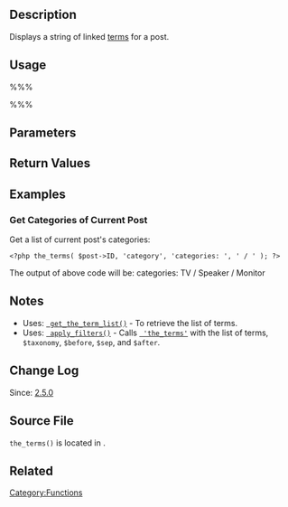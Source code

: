 {{Languages|
{{en|Function Reference/the terms}}
{{ja|関数リファレンス/the terms}}
}}

== Description ==

Displays a string of linked [[Taxonomies | terms]] for a post.

== Usage ==

%%% <?php the_terms( $id, $taxonomy, $before, $sep, $after ); ?> %%%

== Parameters ==

{{Parameter|$id|integer|Post ID.|mandatory|0}}
{{Parameter|$taxonomy|string|Taxonomy name.|mandatory|Empty string}}
{{Parameter|$before|string|Text to display before the actual tags are displayed.|optional|Empty string}}
{{Parameter|$sep|string|Text or character to display between each tag link.|optional|', '}}
{{Parameter|$after|string|Text to display after the last tag.|optional|Empty string}}

== Return Values ==

{{Return||false|Will return false on failure. Otherwise, it displays the linked terms of a custom taxonomies separated by user defined characters, and will not return a value.}}

== Examples ==

=== Get Categories of Current Post ===

Get a list of current post's categories:
<pre><?php the_terms( $post->ID, 'category', 'categories: ', ' / ' ); ?></pre>

The output of above code will be: categories: TV / Speaker / Monitor

== Notes ==

* Uses: <tt>[[Function_Reference/get_the_term_list | get_the_term_list()]]</tt> - To retrieve the list of terms.
* Uses: <tt>[[Function_Reference/apply_filters | apply_filters()]]</tt> - Calls <tt>[[Plugin_API/Filter_Reference/the_terms | 'the_terms']]</tt> with the list of terms, <tt>$taxonomy</tt>, <tt>$before</tt>, <tt>$sep</tt>, and <tt>$after</tt>.

== Change Log ==

Since: [[Version_2.5 | 2.5.0]]

== Source File ==

<tt>the_terms()</tt> is located in {{Trac|wp-includes/category-template.php}}.

== Related ==

{{Term Tags}}

{{Tag Footer}}

[[Category:Functions]]